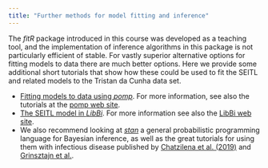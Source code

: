 ```yaml
---
title: "Further methods for model fitting and inference"
--- 
```


The *fitR* package introduced in this course was developed as a teaching tool, and the implementation of inference algorithms in this package is not particularly efficient of stable. For vastly superior alternative options for fitting models to data there are much better options. Here we provide some additional short tutorials that show how these could be used to fit the SEITL and related models to the Tristan da Cunha data set.

- [Fitting models to data using *pomp*](pomp.html). For more information, see also the tutorials at the [pomp web site](https://kingaa.github.io/pomp/).
- [The SEITL model in *LibBi*](libbi.html). For more information see also the [LibBi web site](https://libbi.org).
- We also recommend looking at [*stan*](https://mc-stan.org/) a general probabilistic programming language for Bayesian inference, as well as the great tutorials for using them with infectious disease published by [Chatzilena et al. (2019)](https://doi.org/10.1016/j.epidem.2019.100367) and [Grinsztajn et al.](https://mc-stan.org/users/documentation/case-studies/boarding_school_case_study.html).

 




